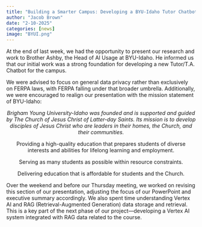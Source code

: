 ```yaml
---
title: "Building a Smarter Campus: Developing a BYU-Idaho Tutor Chatbot with AI and Data Privacy in Mind"
author: "Jacob Brown"
date: "2-10-2025"
categories: [news]
image: "BYUI.png"
---
```


At the end of last week, we had the opportunity to present our research and work to Brother Ashby, the Head of AI Usage at BYU-Idaho. He informed us that our initial work was a strong foundation for developing a new Tutor/T.A. Chatbot for the campus.

We were advised to focus on general data privacy rather than exclusively on FERPA laws, with FERPA falling under that broader umbrella. Additionally, we were encouraged to realign our presentation with the mission statement of BYU-Idaho:

<div style="text-align: center;">
  <em>Brigham Young University-Idaho was founded and is supported and guided by The Church of Jesus Christ of Latter-day Saints. Its mission is to develop disciples of Jesus Christ who are leaders in their homes, the Church, and their communities.</em>


Providing a high-quality education that prepares students of diverse interests and abilities for lifelong learning and employment. 

Serving as many students as possible within resource constraints.  

Delivering education that is affordable for students and the Church.  
</div>

Over the weekend and before our Thursday meeting, we worked on revising this section of our presentation, adjusting the focus of our PowerPoint and executive summary accordingly. We also spent time understanding Vertex AI and RAG (Retrieval-Augmented Generation) data storage and retrieval. This is a key part of the next phase of our project—developing a Vertex AI system integrated with RAG data related to the course.
